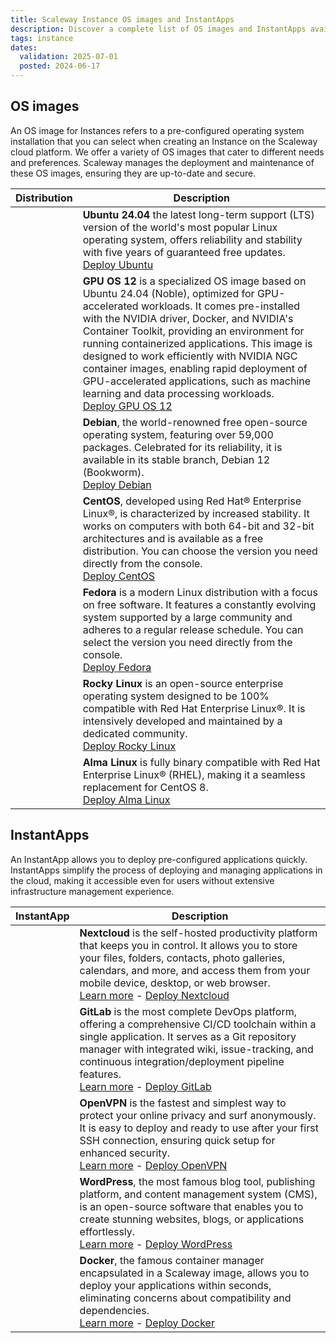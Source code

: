 ```yaml
---
title: Scaleway Instance OS images and InstantApps
description: Discover a complete list of OS images and InstantApps available for Scaleway Instances. Choose the perfect setup for your needs and optimize your virtual environment.
tags: instance
dates:
  validation: 2025-07-01
  posted: 2024-06-17
---
```



## OS images

An OS image for Instances refers to a pre-configured operating system installation that you can select when creating an Instance on the Scaleway cloud platform. We offer a variety of OS images that cater to different needs and preferences.
Scaleway manages the deployment and maintenance of these OS images, ensuring they are up-to-date and secure.

| Distribution  | Description  |
|---|---|
| <Lightbox image={ubuntu} alt="Ubuntu" size="small" />   | **Ubuntu 24.04** the latest long-term support (LTS) version of the world's most popular Linux operating system, offers reliability and stability with five years of guaranteed free updates.<br />[Deploy Ubuntu](https://console.scaleway.com/instance/servers/create/?area=fr-par-1&imageKey=607b12c2-685d-45f7-905f-57bc23863834&offerName=PRO2-S&zone=fr-par-1) |
| <Lightbox image={gpuos} alt="GPU OS (Ubuntu)" size="small" />  | **GPU OS 12** is a specialized OS image based on Ubuntu 24.04 (Noble), optimized for GPU-accelerated workloads. It comes pre-installed with the NVIDIA driver, Docker, and NVIDIA's Container Toolkit, providing an environment for running containerized applications. This image is designed to work efficiently with NVIDIA NGC container images, enabling rapid deployment of GPU-accelerated applications, such as machine learning and data processing workloads.<br />[Deploy GPU OS 12](https://console.scaleway.com/instance/servers/create?imageKey=61916874-cf88-417d-83e8-c7933b848c6a&zone=fr-par-2&offerName=L4-1-24G&tab=GPU&distribution=ubuntu)  |
| <Lightbox image={debian} alt="Debian" size="small" />  | **Debian**, the world-renowned free open-source operating system, featuring over 59,000 packages. Celebrated for its reliability, it is available in its stable branch, Debian 12 (Bookworm).<br />[Deploy Debian](https://console.scaleway.com/instance/servers/create/?area=fr-par-1&imageKey=fd6931c1-5326-4f8d-8fdf-57867b2830e3&offerName=PRO2-S&zone=fr-par-1) |
| <Lightbox image={centos} alt="CentOS" size="small" />  | **CentOS**, developed using Red Hat® Enterprise Linux®, is characterized by increased stability. It works on computers with both 64-bit and 32-bit architectures and is available as a free distribution. You can choose the version you need directly from the console.<br/>[Deploy CentOS](https://console.scaleway.com/instance/servers/create/?area=fr-par-1&imageKey=cfb3fa01-6406-4be8-9e9d-29daee2582fa&offerName=PRO2-S) |
| <Lightbox image={fedora} alt="Fedora" size="small" /> | **Fedora** is a modern Linux distribution with a focus on free software. It features a constantly evolving system supported by a large community and adheres to a regular release schedule. You can select the version you need directly from the console.<br/>[Deploy Fedora](https://console.scaleway.com/instance/servers/create/?area=fr-par-1&imageKey=186859f6-0152-45dd-9eb8-21fc5e8d774e&offerName=PRO2-S) |
| <Lightbox image={rockylinux} alt="Rocky Linux" size="small" /> | **Rocky Linux** is an open-source enterprise operating system designed to be 100% compatible with Red Hat Enterprise Linux®. It is intensively developed and maintained by a dedicated community.<br />[Deploy Rocky Linux](https://console.scaleway.com/instance/servers/create/?area=fr-par-1&imageKey=1576bf6b-f640-47f2-9117-968419d0546e&offerName=PRO2-S) |
| <Lightbox image={almalinux} alt="Alma Linux" size="small" />  | **Alma Linux** is fully binary compatible with Red Hat Enterprise Linux® (RHEL), making it a seamless replacement for CentOS 8.<br />[Deploy Alma Linux](https://console.scaleway.com/instance/servers/create/?area=fr-par-1&imageKey=0d3a22da-c634-45d6-a7dd-aff402f88b0c&offerName=PRO2-S)  |

## InstantApps

An InstantApp allows you to deploy pre-configured applications quickly.
InstantApps simplify the process of deploying and managing applications in the cloud, making it accessible even for users without extensive infrastructure management experience.

| InstantApp  | Description  |
|---|---|
| <Lightbox image={nextcloud} alt="Nextcloud" size="small" />   | **Nextcloud** is the self-hosted productivity platform that keeps you in control. It allows you to store your files, folders, contacts, photo galleries, calendars, and more, and access them from your mobile device, desktop, or web browser.<br />[Learn more](/tutorials/nextcloud-instantapp/) - [Deploy Nextcloud](https://console.scaleway.com/instance/servers/create/?area=fr-par-1&imageKey=7d4a7cb1-1fd5-4a64-920b-c79f47367254&offerName=PRO2-S&zone=fr-par-1) |
| <Lightbox image={gitlab} alt="GitLab" size="small" />  | **GitLab** is the most complete DevOps platform, offering a comprehensive CI/CD toolchain within a single application. It serves as a Git repository manager with integrated wiki, issue-tracking, and continuous integration/deployment pipeline features.<br />[Learn more](/tutorials/gitlab-instant-app/) - [Deploy GitLab](https://console.scaleway.com/instance/servers/create/?area=fr-par-1&imageKey=233074b9-e2ba-4e78-818e-dd4930ce6bee&offerName=PRO2-S)  |
| <Lightbox image={openvpn} alt="OpenVPN" size="small" />  | **OpenVPN** is the fastest and simplest way to protect your online privacy and surf anonymously. It is easy to deploy and ready to use after your first SSH connection, ensuring quick setup for enhanced security.<br />[Learn more](/tutorials/openvpn-instant-app/) - [Deploy OpenVPN](https://console.scaleway.com/instance/servers/create/?area=fr-par-1&imageKey=b6f4edc8-21e6-4aa2-8f52-1030cf6d4dd8&offerName=PRO2-S) |
| <Lightbox image={wordpress} alt="WordPress" size="small" />  | **WordPress**, the most famous blog tool, publishing platform, and content management system (CMS), is an open-source software that enables you to create stunning websites, blogs, or applications effortlessly.<br />[Learn more](/tutorials/wordpress-instantapp/) - [Deploy WordPress](https://console.scaleway.com/instance/servers/create/?area=fr-par-1&imageKey=215a50f9-0ba8-4e9c-a4e7-10caf50e3586&offerName=PRO2-S) |
| <Lightbox image={docker} alt="Docker" size="small" />  | **Docker**, the famous container manager encapsulated in a Scaleway image, allows you to deploy your applications within seconds, eliminating concerns about compatibility and dependencies.<br/>[Learn more](/tutorials/docker-instantapp/) - [Deploy Docker](https://console.scaleway.com/instance/servers/create/?area=fr-par-1&imageKey=c1b530d8-0ca0-45c4-80db-ba06608287b2&offerName=PRO2-S) |
